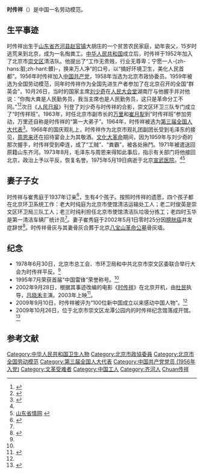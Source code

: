 {{Infobox person
| 姓名     = 时传祥
| 图像     = Shi Chuan Xiang.jpg
| 图像替代 = 
| 图像说明 = 時傳祥
| 出生日期 = {{Birth date|1915|9|20}}
| 出生地   = {{ROC-1912}}[[山东省|山东省]][[齐河县|齐河县]][[赵官镇|赵官镇]]大胡庄
| 死亡日期 = {{Death date and age|1975|5|19|1915|9|20}}
| 死亡地   = {{CHN}}[[北京市|北京市]]
| 国籍       = {{PRC}}
| 籍贯       = 
| 别名     = 
| 知名于   = 提出“工作无贵贱，行业无尊卑；宁愿一人-{zh-hans:脏;zh-hant:臢}-，换来万人净”的口号
| 职业     = 清洁工
}}
'''时传祥'''（{{bd|1915年|9月20日|1975年|5月19日}}）是中国一名劳动模范。
==生平事迹==
时传祥出生于[[山东省|山东省]][[齐河县|齐河县]][[赵官镇|赵官镇]]大胡庄的一个贫苦农民家庭，幼年丧父，15岁时逃荒来到北京，成为一名掏粪工。[[中华人民共和国|中华人民共和国]]成立后，时传祥于1952年加入了北京市[[崇文区|崇文区]]清洁队。他提出了“工作无贵贱，行业无尊卑；宁愿一人-{zh-hans:脏;zh-hant:髒}-，换来万人净”的口号，以“搞好环境卫生，美化人民首都”。1956年时传祥加入[[中国共产党|中国共产党]]，1958年当选为北京市政协委员。1959年被选为全国劳动模范，同年时传祥作为全国先进生产者参加了在北京召开的全国“群英会”，10月26日，当时的国家主席[[刘少奇|刘少奇]]在[[人民大会堂|人民大会堂]]湖南厅与他握手并对他说：“你掏大粪是人民勤务员，我当主席也是人民勤务员，这只是革命分工不同。”<ref name="新华网">{{Cite web |url=http://news.xinhuanet.com/ziliao/2003-01/17/content_694580.htm |title=新华网：时传祥 |access-date=2012-01-10 |archive-date=2016-06-02 |archive-url=https://web.archive.org/web/20160602073904/http://news.xinhuanet.com/ziliao/2003-01/17/content_694580.htm |dead-url=no }}</ref><ref>{{cite web | language = zh-cn | publisher = 新华网 | title = 人民英模：时传祥 | url = http://news.xinhuanet.com/politics/2009-10/13/content_12220860.htm | date = 2009-10-13 | accessdate = 2012-01-10 | archive-date = 2012-05-23 | archive-url = https://web.archive.org/web/20120523104657/http://news.xinhuanet.com/politics/2009-10/13/content_12220860.htm | dead-url = no }}</ref>次日《[[人民日报|人民日报]]》刊登了刘少奇与时传祥的合影，崇文区环卫三队专门成立了“时传祥班”。1963年，时任北京市副市长的[[万里|万里]]和[[崔月犁|崔月犁]]到“时传祥班”参加劳动，万里还自称是时传祥的“第一大弟子”。1964年，时传祥被选为[[第三届全国人大代表|第三届全国人大代表]]<ref name="新浪">{{cite web | language = zh-cn | publisher = 新浪 | title = 时传祥至死都坚信：劳动是最光荣的 | url = http://news.sina.com.cn/o/2009-10-27/081116506677s.shtml | date = 2009-10-27 | accessdate = 2012-01-10 | archive-date = 2019-10-06 | archive-url = https://web.archive.org/web/20191006081216/http://news.sina.com.cn/o/2009-10-27/081116506677s.shtml | dead-url = no }}</ref>。1966年的国庆观礼上，时传祥作为北京市观礼团副团长受到毛泽东的接见，[[周恩来|周恩来]]还在招待宴会上为其敬酒。[[文化大革命|文化大革命]]期间，因为1959年与刘少奇的那次握手，时传祥受到牵连，成了“工贼”、“粪霸”，被各处揪鬥。1971年被遣送回原籍山东齐河。1973年8月，毛泽东与周恩来得知此事后，指示有关部门将他接回北京，政治上予以平反，恢复名誉。1975年5月19日病逝于北京[[宣武医院|宣武医院]]。<ref name="新浪"/><ref>[http://sd.infobase.gov.cn/bin/mse.exe?seachword=&K=a&A=84&rec=2306&run=13 山东省情网] {{webarchive|url=https://web.archive.org/web/20131126193608/http://sd.infobase.gov.cn/bin/mse.exe?seachword= |date=2013-11-26 }}</ref>

==妻子子女==
时传祥与崔秀庭于1937年订亲<ref name="四川在线">{{cite web | language = zh-cn | publisher = 四川在线 | title = 劳动节忆劳模：时传祥 临终遗嘱两句话 | url = http://focus.scol.com.cn/zgsz/20040502/20045283004.htm | date = 2004-05-02 | accessdate = 2012-01-10 }}{{Dead link|date=2019年11月 |bot=InternetArchiveBot |fix-attempted=yes }}</ref>，生有4个孩子。按照时传祥的遗愿，四个孩子都在北京环卫系统工作：老大时纯庭为北京市使馆清洁运输处工人；老二时俊英是崇文区环卫局三队工人；老三时纯利担任北京市使馆清洁队垃圾分拣工；老四时玉华是第一清洁车辆厂统计员<ref name="新浪"/>。妻子崔秀庭于2002年5月1日零时25分因[[膀胱癌|膀胱癌]]并发症辞世<ref>{{cite web| language =zh-cn| publisher =人民网| title =时传祥夫人去世| url =http://www.people.com.cn/GB/shizheng/19/20020503/722098.html| date =2002-05-03| accessdate =2012-01-10| archive-date =2016-03-04| archive-url =https://web.archive.org/web/20160304140537/http://www.people.com.cn/GB/shizheng/19/20020503/722098.html| dead-url =no}}</ref>。时传祥骨灰与其妻骨灰合葬于北京[[八宝山革命公墓|八宝山革命公墓]]骨灰墙。

==纪念==
*1978年6月30日，北京市总工会、市环卫局和中共北京市崇文区委联合举行大会为时传祥平反。<ref name="四川在线"/>
*1995年7月荣获首届“中国雷锋”荣誉称号。<ref name="四川在线"/>
*2002年9月28日，根据其事迹改编的电影《[[时传祥_(电影)|时传祥]]》在北京开机，由[[杜民|杜民]]执导，[[吕晓禾|吕晓禾]]主演。2003年上映<ref>{{cite web| language =zh-cn| publisher =沈阳晚报| title =只背粪筐不上茅房 吕晓禾演时传祥| url =http://www.syd.com.cn/sywb/2002-10/12/content_161769.htm| date =2002-10-12| accessdate =2012-01-10| deadurl =yes| archiveurl =https://web.archive.org/web/20150214115814/http://www.syd.com.cn/sywb/2002-10/12/content_161769.htm| archivedate =2015-02-14}}</ref>。
*2009年9月10日，时传祥被评为“100位新中国成立以来感动中国人物”。<ref name="新华网"/>
*2009年10月26日，位于北京市崇文区龙潭公园内的时传祥纪念馆落成开馆。<ref>{{cite web| language =zh-cn| publisher =新浪| title =时传祥纪念馆昨日开馆| url =http://news.sina.com.cn/c/2009-10-27/071316505978s.shtml| date =2009-10-27| accessdate =2012-01-10| archive-date =2019-09-23| archive-url =https://web.archive.org/web/20190923134308/http://news.sina.com.cn/c/2009-10-27/071316505978s.shtml| dead-url =no}}</ref>
==参考文献==
{{Reflist}}

{{DEFAULTSORT:Shi时传祥}}
[[Category:中华人民共和国卫生人物|Category:中华人民共和国卫生人物]]
[[Category:北京市政協委員|Category:北京市政協委員]]
[[Category:北京市全国劳动模范|Category:北京市全国劳动模范]]
[[Category:第三届全国人大代表|Category:第三届全国人大代表]]
[[Category:中国共产党党员_(1956年入党)|Category:中国共产党党员 (1956年入党)]]
[[Category:文革受难者|Category:文革受难者]]
[[Category:中国工人|Category:中国工人]]
[[Category:齐河人|Category:齐河人]]
[[Category:时姓|Chuan传祥]]